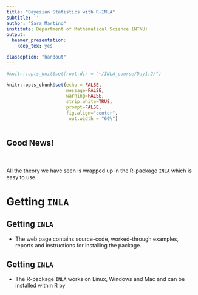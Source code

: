 ```yaml
---
title: "Bayesian Statistics with R-INLA"
subtitle: ''
author: "Sara Martino"
institute: Department of Mathematical Science (NTNU)
output:
  beamer_presentation:
    keep_tex: yes

classoption: "handout"
---
```


```r
#knitr::opts_knit$set(root.dir = "~/INLA_course/Day1.2/")

knitr::opts_chunk$set(echo = FALSE,  
                      message=FALSE, 
                      warning=FALSE, 
                      strip.white=TRUE, 
                      prompt=FALSE,
                      fig.align="center",
                       out.width = "60%")



```

##  Good News!
\
\
\centering
 All the theory we have seen is wrapped up in the R-package 
    `INLA` which is easy to use.

# Getting `INLA`

## Getting `INLA`

* The web page \textcolor{red}{\url{www.r-inla.org}} contains source-code, worked-through examples,	reports and instructions for installing the package. 

## Getting `INLA`

* The R-package `INLA` works on Linux,  Windows and Mac and can be installed within R  by
